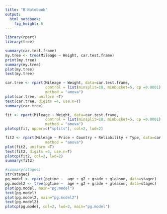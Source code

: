 ```yaml
---
title: "R Notebook"
output: 
  html_notebook: 
    fig_height: 6
---
```




```r
library(rpart)
library(tree)

summary(car.test.frame)
my.tree <- tree(Mileage ~ Weight, car.test.frame)
print(my.tree)
summary(my.tree)
plot(my.tree)
text(my.tree)
```
```r
car.tree <- rpart(Mileage ~ Weight, data=car.test.frame,
                  control = list(minsplit=10, minbucket=5, cp =0.0001),
                  method = "anova")
plot(car.tree, uniform =T)
text(car.tree, digits =4, use.n=T)
summary(car.tree)

fit <- rpart(Mileage ~ Weight, data=car.test.frame,
                  control = list(minsplit=10, minbucket=5, cp =0.0001),
                  method = "anova")
plotcp(fit, upper=c("splits"), col=2, lwd=2)
```

```r
fit2 <- rpart(Mileage ~ Price + Country + Reliability + Type, data=car.test.frame,
                  method = "anova")
plot(fit2, uniform =T)
text(fit2, digits =4, use.n=T)
plotcp(fit2, col=2, lwd=2)
summary(fit2)
```
```r
#summary(stagec)
str(stagec)
pg.model <- rpart(pgtime ~  age + g2 + grade + gleason, data=stagec)
pg.model2 <- tree(pgtime ~  age + g2 + grade + gleason, data=stagec)
plot(pg.model, main="pg.model")
text(pg.model)
plot(pg.model2, main="pg.model2")
text(pg.model2)
plotcp(pg.model, col=2, lwd=2, main="pg.model")
```

